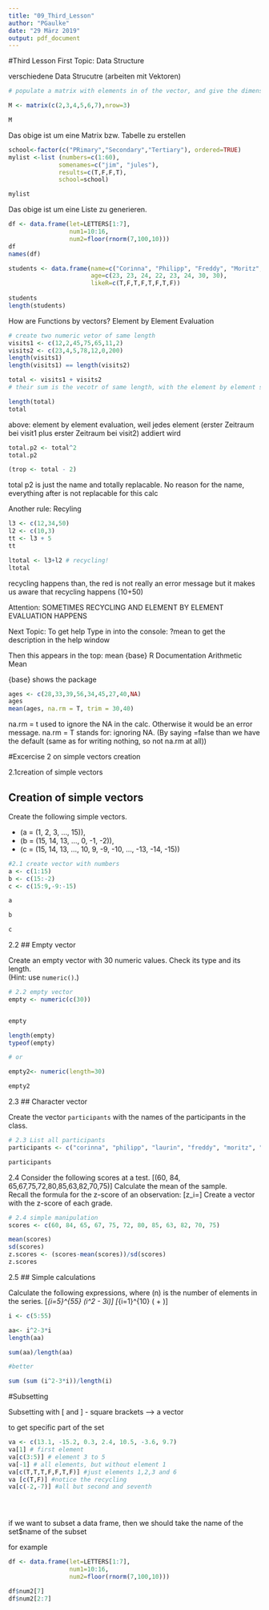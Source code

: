 ```yaml
---
title: "09_Third_Lesson"
author: "PGaulke"
date: "29 März 2019"
output: pdf_document
---
```


#Third Lesson
First Topic: Data Structure

verschiedene Data Strucutre (arbeiten mit Vektoren)

```r
# populate a matrix with elements in of the vector, and give the dimension

M <- matrix(c(2,3,4,5,6,7),nrow=3)

M
```


Das obige ist um eine Matrix bzw. Tabelle zu erstellen




```r
school<-factor(c("PRimary","Secondary","Tertiary"), ordered=TRUE)
mylist <-list (numbers=c(1:60),
              somenames=c("jim", "jules"),
              results=c(T,F,F,T),
              school=school)

mylist
```

Das obige ist um eine Liste zu generieren.


```r
df <- data.frame(let=LETTERS[1:7],
                 num1=10:16,
                 num2=floor(rnorm(7,100,10)))
df
names(df)
```
```r
students <- data.frame(name=c("Corinna", "Philipp", "Freddy", "Moritz", "Niklas", "Laurin", "Forster", "Fidalgo"),
                       age=c(23, 23, 24, 22, 23, 24, 30, 30),
                       likeR=c(T,F,T,F,T,F,T,F))
                    
students
length(students)
```


How are Functions by vectors?
Element by Element Evaluation

```r
# create two numeric vetor of same length
visits1 <- c(12,2,45,75,65,11,2)
visits2 <- c(23,4,5,78,12,0,200)
length(visits1)
length(visits1) == length(visits2)

total <- visits1 + visits2
# their sum is the vecotr of same length, with the element by element sums

length(total)
total
```

above: element by element evaluation, weil jedes element (erster Zeitraum bei visit1 plus erster Zeitraum bei visit2) addiert wird

```r
total.p2 <- total^2
total.p2

(trop <- total - 2)

```

total p2 is just the name and totally replacable. No reason for the name, everything after is not replacable for this calc




Another rule: Recyling

```r
l3 <- c(12,34,50)
l2 <- c(10,3)
tt <- l3 + 5
tt

ltotal <- l3+l2 # recycling!
ltotal

```

recycling happens than, the red is not really an error message but it makes us aware that recycling happens (10+50)


Attention: SOMETIMES RECYCLING AND ELEMENT BY ELEMENT EVALUATION HAPPENS




Next Topic: To get help
Type in into the console: ?mean to get the description in the help window

Then this appears in the top:
mean {base}	R Documentation
Arithmetic Mean

{base} shows the package

```r
ages <- c(28,33,39,56,34,45,27,40,NA)
ages
mean(ages, na.rm = T, trim = 30,40)


```

na.rm = t used to ignore the NA in the calc. Otherwise it would be an error message. na.rm = T stands for: ignoring NA. (By saying =false than we have the default (same as for writing nothing, so not na.rm at all))


#Excercise 2 on simple vectors creation

2.1creation of simple vectors

## Creation of simple vectors

Create the following simple vectors.

  - \(a = (1, 2, 3, ..., 15)\),
  - \(b = (15, 14, 13, ..., 0, -1, -2)\),
  - \(c = (15, 14, 13, ..., 10, 9, -9, -10, ..., -13, -14, -15)\)
```r
#2.1 create vector with numbers
a <- c(1:15)
b <- c(15:-2)
c <- c(15:9,-9:-15)

a

b

c
```

2.2 ## Empty vector

Create an empty vector with 30 numeric values. Check its type and its length.   
(Hint: use `numeric()`.)


```r
# 2.2 empty vector
empty <- numeric(c(30))


empty

length(empty)
typeof(empty)

# or

empty2<- numeric(length=30)

empty2
```

2.3 ## Character vector

Create the vector `participants` with the names of the participants in the class.

```r
# 2.3 List all participants
participants <- c("corinna", "philipp", "laurin", "freddy", "moritz", "niklas")

participants
```
 
 
 2.4
Consider the following scores at a test.
\[(60, 84, 65,67,75,72,80,85,63,82,70,75)\]
Calculate the mean of the sample.  
Recall the formula for the z-score of an observation:
\[z_i=\frac{x_i-\mu}{\sigma}\]
Create a vector with the z-score of each grade. 

```r
# 2.4 simple manipulation 
scores <- c(60, 84, 65, 67, 75, 72, 80, 85, 63, 82, 70, 75)

mean(scores)
sd(scores)
z.scores <- (scores-mean(scores))/sd(scores)
z.scores


```

2.5 ## Simple calculations

Calculate the following expressions, where \(n\) is the number of elements in the series.
\[\frac{1}{n}\sum_{i=5}^{55} (i^2 - 3i)\]
\[\frac{1}{n}\sum_{i=1}^{10} \left(\frac{3^i}{3i} + \sqrt{3i}\right)\]

```r

i <- c(5:55)

aa<- i^2-3*i
length(aa)

sum(aa)/length(aa)

#better

sum (sum (i^2-3*i))/length(i)


```


#Subsetting

Subsetting with [ and ] - square brackets --> a vector

to get specific part of the set


```r
va <- c(13.1, -15.2, 0.3, 2.4, 10.5, -3.6, 9.7)
va[1] # first element
va[c(3:5)] # element 3 to 5
va[-1] # all elements, but without element 1
va[c(T,T,T,F,F,T,F)] #just elements 1,2,3 and 6
va [c(T,F)] #notice the recycling
va[c(-2,-7)] #all but second and seventh





```

if we want to subset a data frame, then we should take the name of the set$name of the subset

for example
```r
df <- data.frame(let=LETTERS[1:7],
                 num1=10:16,
                 num2=floor(rnorm(7,100,10)))

df$num2[7]
df$num2[2:7]
```

